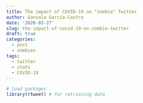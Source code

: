 ```yaml
---
title: The impact of COVID-19 on "zombie" Twitter
author: Gonzalo García-Castro
date: '2020-03-27'
slug: the-impact-of-covid-19-on-zombie-twitter
draft: true
categories:
  - post
  - zombies
tags:
  - twitter
  - stats
  - COVID-19
---
```



```r

# load packages
library(rtweet) # for retrieving data



```